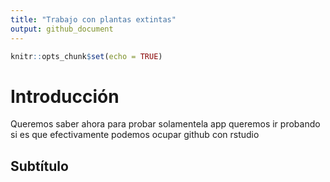 ```yaml
---
title: "Trabajo con plantas extintas"
output: github_document
---
```


```r
knitr::opts_chunk$set(echo = TRUE)
```

# Introducción

Queremos saber ahora para probar solamentela app queremos ir probando si es que efectivamente podemos ocupar github con rstudio

## Subtítulo
